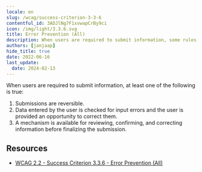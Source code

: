 ```yaml
---
locale: en
slug: /wcag/success-criterion-3-3-6
contentful_id: 3ADJlNg7F1xvwapCrBy9ci
icon: /img/light/3.3.6.svg
title: Error Prevention (All)
description: When users are required to submit information, some rules apply.
authors: [janjaap]
hide_title: true
date: 2022-06-16
last_update:
  date: 2024-02-13
---
```


<Hero
  title="Error Prevention (All)"
  image="/img/light/3.3.6.svg"
  alt="WCAG 3.3.6 icon"
  prefix="Success Criterion 3.3.6"
  suffix="Level AAA"
/>

When users are required to submit information, at least one of the following is true:

1. Submissions are reversible.
2. Data entered by the user is checked for input errors and the user is provided an opportunity to correct them.
3. A mechanism is available for reviewing, confirming, and correcting information before finalizing the submission.

## Resources

- [WCAG 2.2 - Success Criterion 3.3.6 - Error Prevention (All)](https://www.w3.org/TR/WCAG22/#error-prevention-all)
